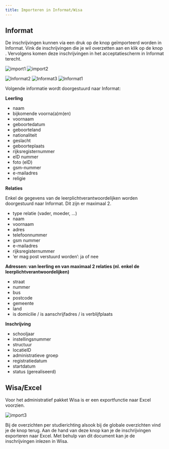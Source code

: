 ```yaml
---
title: Importeren in Informat/Wisa
---
```


## Informat

De inschrijvingen kunnen via een druk op de knop geïmporteerd worden in Informat. Vink de inschrijvingen die je wil overzetten aan en klik op de knop <LegacyAction text="Synchroniseer"/>. Vervolgens komen deze inschrijvingen in het acceptatiescherm in Informat terecht.

![import1](./import1.jpg)
![import2](./import2.jpg)

![Informat2](./Informat2.png)
![Informat3](./Informat3.png)
![Informat1](./Informat1.png)

Volgende informatie wordt doorgestuurd naar Informat:

**Leerling**
- naam
- bijkomende voorna(a)m(en)
- voornaam
- geboortedatum
- geboorteland
- nationaliteit
- geslacht
- geboorteplaats
- rijksregisternummer
- eID nummer
- foto (eID)
- gsm-nummer
- e-mailadres
- religie

**Relaties**

Enkel de gegevens van de leerplichtverantwoordelijken worden doorgestuurd naar Informat. Dit zijn er maximaal 2. 
- type relatie (vader, moeder, ...)
- naam
- voornaam
- adres
- telefoonnummer
- gsm nummer
- e-mailadres
- rijksregisternummer
- ‘er mag post verstuurd worden’: ja of nee

**Adressen: van leerling en van maximaal 2 relaties (nl. enkel de leerplichtverantwoordelijken)**
- straat
- nummer
- bus
- postcode
- gemeente
- land
- is domicilie / is aanschrijfadres / is verblijfplaats

**Inschrijving**
- schooljaar
- instellingsnummer
- structuur
- locatieID 
- administratieve groep
- registratiedatum
- startdatum
- status (gerealiseerd)

## Wisa/Excel

Voor het administratief pakket Wisa is er een exportfunctie naar Excel voorzien. 

![import3](./import3.jpg)

Bij de overzichten per studierichting alsook bij de globale overzichten vind je de knop <LegacyAction img="download.JPG"/> terug. Aan de hand van deze knop kan je de inschrijvingen exporteren naar Excel. Met behulp van dit document kan je de inschrijvingen inlezen in Wisa. 